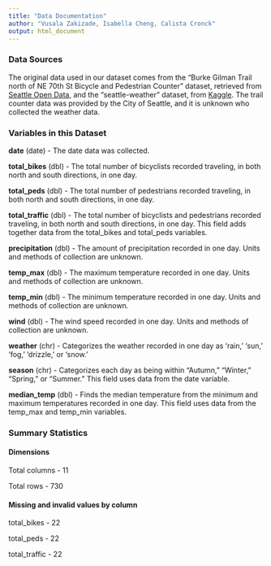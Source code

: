 ```yaml
---
title: "Data Documentation"
author: "Vusala Zakizade, Isabella Cheng, Calista Cronck"
output: html_document
---
```


### Data Sources
The original data used in our dataset comes from the "Burke Gilman Trail north
of NE 70th St Bicycle and Pedestrian Counter" dataset, retrieved from [Seattle Open Data](https://data.seattle.gov/Transportation/Burke-Gilman-Trail-north-of-NE-70th-St-Bicycle-and/2z5v-ecg8),
and the "seattle-weather" dataset, from [Kaggle](https://www.kaggle.com/datasets/mahdiehhajian/seattle-weather).
The trail counter data was provided by the City of Seattle, and it is unknown who
collected the weather data.

### Variables in this Dataset
**date** (date) -
The date data was collected.

**total_bikes** (dbl) -
The total number of bicyclists recorded traveling, in both north and south
directions, in one day.

**total_peds** (dbl) -
The total number of pedestrians recorded traveling, in both north and south
directions, in one day.

**total_traffic** (dbl) -
The total number of bicyclists and pedestrians recorded traveling, in both north
and south directions, in one day. This field adds together data from the
total_bikes and total_peds variables.

**precipitation** (dbl) -
The amount of precipitation recorded in one day. Units and methods of collection
are unknown.

**temp_max** (dbl) -
The maximum temperature recorded in one day. Units and methods of collection are
unknown.

**temp_min** (dbl) -
The minimum temperature recorded in one day. Units and methods of collection are
unknown.

**wind** (dbl) -
The wind speed recorded in one day. Units and methods of collection are unknown.

**weather** (chr) -
Categorizes the weather recorded in one day as 'rain,' 'sun,' 'fog,' 'drizzle,'
or 'snow.'

**season** (chr) -
Categorizes each day as being within "Autumn," "Winter," "Spring," or "Summer."
This field uses data from the date variable.

**median_temp** (dbl) -
Finds the median temperature from the minimum and maximum temperatures recorded
in one day. This field uses data from the temp_max and temp_min variables.

### Summary Statistics
#### Dimensions
Total columns - 11

Total rows - 730

#### Missing and invalid values by column
total_bikes - 22

total_peds - 22

total_traffic - 22
